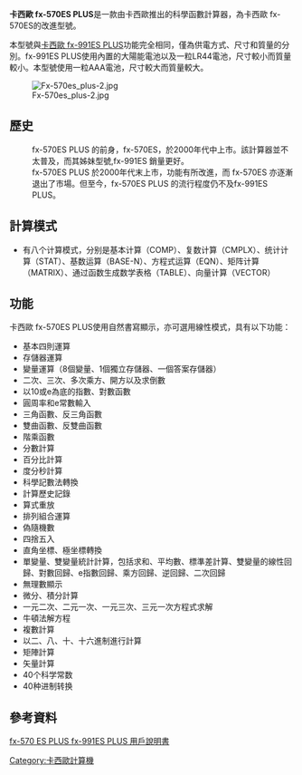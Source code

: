 {{Infobox Calculator
| name = Casio fx-570ES PLUS
| image =Fx-570es plus-1.jpg
| width = 
| caption =
| type = [[科学计算器|科学计算器]]
| entry        = 
| manufacturer = [[卡西歐|卡西歐]]
| prog_lang    =
| introduced = 
| discontinued = 
| processor =
| memory =
| display_type =[[點陣顯示|點陣顯示]]
| display_size = 31*96LCD
| precision = 第十位數字±1
| link =
| supply= AAA電池*1
| weight =100克（含電池）
| dimensions =13.8*80*162 mm
}}
'''卡西歐 fx-570ES PLUS'''是一款由卡西歐推出的科學函數計算器，為卡西歐 fx-570ES的改進型號。

本型號與[[卡西歐_fx-991ES_PLUS|卡西歐 fx-991ES PLUS]]功能完全相同，僅為供電方式、尺寸和質量的分別。fx-991ES PLUS使用內置的大陽能電池以及一粒LR44電池，尺寸較小而質量較小。本型號使用一粒AAA電池，尺寸較大而質量較大。

[[File:Fx-570es_plus-2.jpg|thumb]]

==歷史==
:fx-570ES PLUS 的前身，fx-570ES，於2000年代中上市。該計算器並不太普及，而其姊妹型號,fx-991ES 銷量更好。
:fx-570ES PLUS 於2000年代末上市，功能有所改進，而 fx-570ES 亦逐漸退出了市場。但至今，fx-570ES PLUS 的流行程度仍不及fx-991ES PLUS。

==計算模式==
*有八个计算模式，分别是基本计算（COMP）、复数计算（CMPLX）、统计计算（STAT）、基数运算（BASE-N）、方程式运算（EQN）、矩阵计算（MATRIX）、通过函数生成数学表格（TABLE）、向量计算（VECTOR）

==功能==

卡西歐 fx-570ES PLUS使用自然書寫顯示，亦可選用線性模式，具有以下功能：

*基本四則運算
*存儲器運算
*變量運算（8個變量、1個獨立存儲器、一個答案存儲器）
*二次、三次、多次乘方、開方以及求倒數
*以10或e為底的指數、對數函數
*圓周率和e常數輸入
*三角函數、反三角函數
*雙曲函數、反雙曲函數
*階乘函數
*分數計算
*百分比計算
*度分秒計算
*科學記數法轉換
*計算歷史記錄
*算式重放
*排列組合運算
*偽隨機數
*四捨五入
*直角坐標、極坐標轉換
*單變量、雙變量統計計算，包括求和、平均數、標準差計算、雙變量的線性回歸、對數回歸、e指數回歸、乘方回歸、逆回歸、二次回歸
*無理數顯示
*微分、積分計算
*一元二次、二元一次、一元三次、三元一次方程式求解
*牛頓法解方程
*複數計算
*以二、八、十、十六進制進行計算
*矩陣計算
*矢量計算
*40个科学常数
*40种进制转换

==參考資料==
[http://support.casio.com/storage/tw/manual/pdf/TW/004/fx-570_991ES_PLUS_TW.pdf|卡西歐 fx-570 ES PLUS fx-991ES PLUS 用戶說明書]{{dead link|date=2017年11月 |bot=InternetArchiveBot |fix-attempted=yes }}

{{Casio Cal}}

[[Category:卡西歐計算機|Category:卡西歐計算機]]